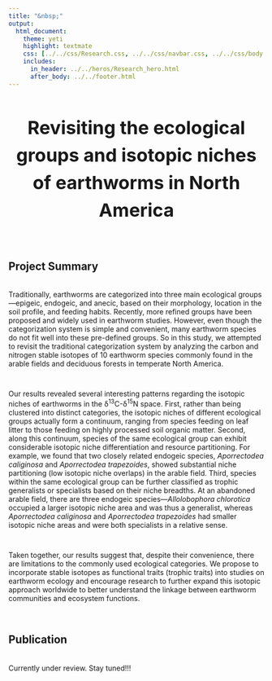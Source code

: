 ```yaml
---
title: "&nbsp;"
output:
  html_document:
    theme: yeti
    highlight: textmate
    css: [../../css/Research.css, ../../css/navbar.css, ../../css/body.css]
    includes:
      in_header: ../../heros/Research_hero.html
      after_body: ../../footer.html
---
```


<style>
h1 {text-align: center !important; 
   font-weight: bold !important; 
   font-size: 36px !important;
   line-height: 1.5em;}
   
h2 {font-weight: bold !important;} 
   
.External_link{
  border-radius: 5px;
  border: none;
  text-align: center;
  text-decoration: none;
  display: inline-block;
  width: 60px;
}
</style>

# Revisiting the ecological groups and isotopic niches of earthworms in North America 

<br>

## Project Summary
<div style="height: 0.25em;"></div>

Traditionally, earthworms are categorized into three main ecological groups—epigeic, endogeic, and anecic, based on their morphology, location in the soil profile, and feeding habits. Recently, more refined groups have been proposed and widely used in earthworm studies. However, even though the categorization system is simple and convenient, many earthworm species do not fit well into these pre-defined groups. So in this study, we attempted to revisit the traditional categorization system by analyzing the carbon and nitrogen stable isotopes of 10 earthworm species commonly found in the arable fields and deciduous forests in temperate North America.

<div style="height: 1em;"></div>
Our results revealed several interesting patterns regarding the isotopic niches of earthworms in the δ^13^C-δ^15^N space. First, rather than being clustered into distinct categories, the isotopic niches of different ecological groups actually form a continuum, ranging from species feeding on leaf litter to those feeding on highly processed soil organic matter. Second, along this continuum, species of the same ecological group can exhibit considerable isotopic niche differentiation and resource partitioning. For example, we found that two closely related endogeic species, _Aporrectodea caliginosa_ and _Aporrectodea trapezoides_, showed substantial niche partitioning (low isotopic niche overlaps) in the arable field. Third, species within the same ecological group can be further classified as trophic generalists or specialists based on their niche breadths. At an abandoned arable field, there are three endogeic species—_Allolobophora chlorotica_ occupied a larger isotopic niche area and was thus a generalist, whereas _Aporrectodea caliginosa_ and _Aporrectodea trapezoides_ had smaller isotopic niche areas and were both specialists in a relative sense.

<div style="height: 1em;"></div>
Taken together, our results suggest that, despite their convenience, there are limitations to the commonly used ecological categories. We propose to incorporate stable isotopes as functional traits (trophic traits) into studies on earthworm ecology and encourage research to further expand this isotopic approach worldwide to better understand the linkage between earthworm communities and ecosystem functions. 

<br>

## Publication
<div style="height: 0.25em;"></div>

Currently under review. Stay tuned!!!


